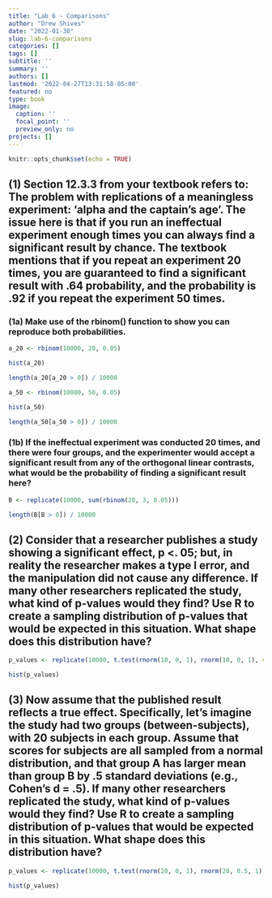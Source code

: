 ```yaml
---
title: "Lab 6 - Comparisons"
author: "Drew Shives"
date: "2022-01-30"
slug: lab-6-comparisons
categories: []
tags: []
subtitle: ''
summary: ''
authors: []
lastmod: '2022-04-27T13:31:58-05:00'
featured: no
type: book
image:
  caption: ''
  focal_point: ''
  preview_only: no
projects: []
---
```


```r
knitr::opts_chunk$set(echo = TRUE)
```

## (1) Section 12.3.3 from your textbook refers to: The problem with replications of a meaningless experiment: ‘alpha and the captain’s age’. The issue here is that if you run an ineffectual experiment enough times you can always find a significant result by chance. The textbook mentions that if you repeat an experiment 20 times, you are guaranteed to find a significant result with .64 probability, and the probability is .92 if you repeat the experiment 50 times.

### (1a) Make use of the rbinom() function to show you can reproduce both probabilities. 

```r
a_20 <- rbinom(10000, 20, 0.05)

hist(a_20)

length(a_20[a_20 > 0]) / 10000

```

```r
a_50 <- rbinom(10000, 50, 0.05)

hist(a_50)

length(a_50[a_50 > 0]) / 10000

```

### (1b) If the ineffectual experiment was conducted 20 times, and there were four groups, and the experimenter would accept a significant result from any of the orthogonal linear contrasts, what would be the probability of finding a significant result here? 

```r

B <- replicate(10000, sum(rbinom(20, 3, 0.05)))

length(B[B > 0]) / 10000

```

## (2) Consider that a researcher publishes a study showing a significant effect, p <. 05; but, in reality the researcher makes a type I error, and the manipulation did not cause any difference. If many other researchers replicated the study, what kind of p-values would they find? Use R to create a sampling distribution of p-values that would be expected in this situation. What shape does this distribution have?

```r
p_values <- replicate(10000, t.test(rnorm(10, 0, 1), rnorm(10, 0, 1), var.equal = TRUE)$p.value)

hist(p_values)
```

## (3) Now assume that the published result reflects a true effect. Specifically, let’s imagine the study had two groups (between-subjects), with 20 subjects in each group. Assume that scores for subjects are all sampled from a normal distribution, and that group A has larger mean than group B by .5 standard deviations (e.g., Cohen’s d = .5). If many other researchers replicated the study, what kind of p-values would they find? Use R to create a sampling distribution of p-values that would be expected in this situation. What shape does this distribution have?

```r
p_values <- replicate(10000, t.test(rnorm(20, 0, 1), rnorm(20, 0.5, 1), var.equal = TRUE)$p.value)

hist(p_values)
```


